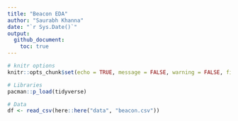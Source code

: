 ```yaml
---
title: "Beacon EDA"
author: "Saurabh Khanna"
date: "`r Sys.Date()`"
output: 
  github_document:
    toc: true
---
```


```r
# knitr options
knitr::opts_chunk$set(echo = TRUE, message = FALSE, warning = FALSE, fig.retina = 4)
```

```r
# Libraries
pacman::p_load(tidyverse)

# Data
df <- read_csv(here::here("data", "beacon.csv"))
```


